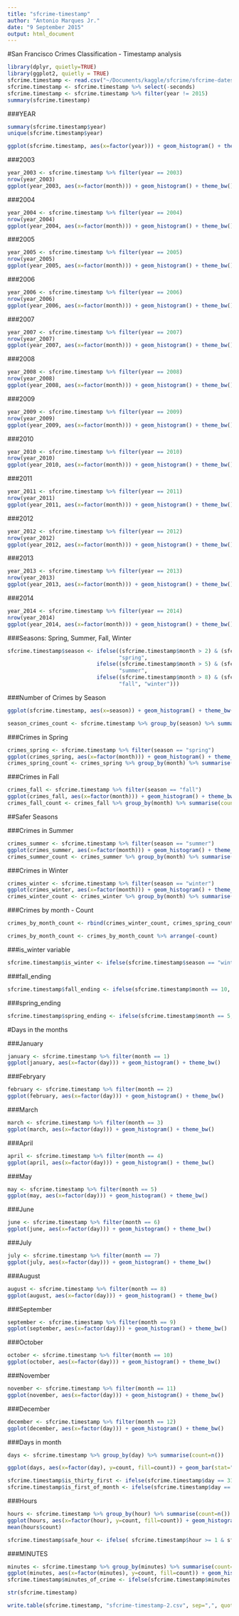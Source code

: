 ```yaml
---
title: "sfcrime-timestamp"
author: "Antonio Marques Jr."
date: "9 September 2015"
output: html_document
---
```


#San Francisco Crimes Classification - Timestamp analysis

```r
library(dplyr, quietly=TRUE)
library(ggplot2, quietly = TRUE)
sfcrime.timestamp <- read.csv("~/Documents/kaggle/sfcrime/sfcrime-dates/sfcrime-timestamp.csv")
sfcrime.timestamp <- sfcrime.timestamp %>% select(-seconds)
sfcrime.timestamp <- sfcrime.timestamp %>% filter(year != 2015)
summary(sfcrime.timestamp)
```

###YEAR

```r
summary(sfcrime.timestamp$year)
unique(sfcrime.timestamp$year)
```


```r
ggplot(sfcrime.timestamp, aes(x=factor(year))) + geom_histogram() + theme_bw()
```


###2003
```r
year_2003 <- sfcrime.timestamp %>% filter(year == 2003)
nrow(year_2003)
ggplot(year_2003, aes(x=factor(month))) + geom_histogram() + theme_bw()
```

###2004
```r
year_2004 <- sfcrime.timestamp %>% filter(year == 2004)
nrow(year_2004)
ggplot(year_2004, aes(x=factor(month))) + geom_histogram() + theme_bw()
```

###2005
```r
year_2005 <- sfcrime.timestamp %>% filter(year == 2005)
nrow(year_2005)
ggplot(year_2005, aes(x=factor(month))) + geom_histogram() + theme_bw()
```

###2006
```r
year_2006 <- sfcrime.timestamp %>% filter(year == 2006)
nrow(year_2006)
ggplot(year_2006, aes(x=factor(month))) + geom_histogram() + theme_bw()
```

###2007
```r
year_2007 <- sfcrime.timestamp %>% filter(year == 2007)
nrow(year_2007)
ggplot(year_2007, aes(x=factor(month))) + geom_histogram() + theme_bw()
```

###2008
```r
year_2008 <- sfcrime.timestamp %>% filter(year == 2008)
nrow(year_2008)
ggplot(year_2008, aes(x=factor(month))) + geom_histogram() + theme_bw()
```

###2009
```r
year_2009 <- sfcrime.timestamp %>% filter(year == 2009)
nrow(year_2009)
ggplot(year_2009, aes(x=factor(month))) + geom_histogram() + theme_bw()
```

###2010
```r
year_2010 <- sfcrime.timestamp %>% filter(year == 2010)
nrow(year_2010)
ggplot(year_2010, aes(x=factor(month))) + geom_histogram() + theme_bw()
```


###2011
```r
year_2011 <- sfcrime.timestamp %>% filter(year == 2011)
nrow(year_2011)
ggplot(year_2011, aes(x=factor(month))) + geom_histogram() + theme_bw()
```

###2012
```r
year_2012 <- sfcrime.timestamp %>% filter(year == 2012)
nrow(year_2012)
ggplot(year_2012, aes(x=factor(month))) + geom_histogram() + theme_bw()
```

###2013
```r
year_2013 <- sfcrime.timestamp %>% filter(year == 2013)
nrow(year_2013)
ggplot(year_2013, aes(x=factor(month))) + geom_histogram() + theme_bw()
```

###2014
```r
year_2014 <- sfcrime.timestamp %>% filter(year == 2014)
nrow(year_2014)
ggplot(year_2014, aes(x=factor(month))) + geom_histogram() + theme_bw()
```


###Seasons: Spring, Summer, Fall, Winter

```r
sfcrime.timestamp$season <- ifelse((sfcrime.timestamp$month > 2) & (sfcrime.timestamp$month < 6),
                                   "spring",
                            ifelse((sfcrime.timestamp$month > 5) & (sfcrime.timestamp$month < 9),
                                   "summer",
                            ifelse((sfcrime.timestamp$month > 8) & (sfcrime.timestamp$month < 12),
                                   "fall", "winter")))
```


###Number of Crimes by Season

```r
ggplot(sfcrime.timestamp, aes(x=season)) + geom_histogram() + theme_bw()
```

```r
season_crimes_count <- sfcrime.timestamp %>% group_by(season) %>% summarise(count=n())
```


###Crimes in Spring
```r
crimes_spring <- sfcrime.timestamp %>% filter(season == "spring")
ggplot(crimes_spring, aes(x=factor(month))) + geom_histogram() + theme_bw()
crimes_spring_count <- crimes_spring %>% group_by(month) %>% summarise(count = n())
```

###Crimes in Fall

```r
crimes_fall <- sfcrime.timestamp %>% filter(season == "fall")
ggplot(crimes_fall, aes(x=factor(month))) + geom_histogram() + theme_bw()
crimes_fall_count <- crimes_fall %>% group_by(month) %>% summarise(count = n())
```

##Safer Seasons

###Crimes in Summer

```r
crimes_summer <- sfcrime.timestamp %>% filter(season == "summer")
ggplot(crimes_summer, aes(x=factor(month))) + geom_histogram() + theme_bw()
crimes_summer_count <- crimes_summer %>% group_by(month) %>% summarise(count = n())

```

###Crimes in Winter 
```r
crimes_winter <- sfcrime.timestamp %>% filter(season == "winter")
ggplot(crimes_winter, aes(x=factor(month))) + geom_histogram() + theme_bw()
crimes_winter_count <- crimes_winter %>% group_by(month) %>% summarise(count = n())
```


###Crimes by month - Count

```r
crimes_by_month_count <- rbind(crimes_winter_count, crimes_spring_count, crimes_summer_count, crimes_fall_count)

crimes_by_month_count <- crimes_by_month_count %>% arrange(-count)

```



###is_winter variable
```r
sfcrime.timestamp$is_winter <- ifelse(sfcrime.timestamp$season == "winter", TRUE, FALSE)
```

###fall_ending
```r
sfcrime.timestamp$fall_ending <- ifelse(sfcrime.timestamp$month == 10, TRUE, FALSE)

```

###spring_ending
```r
sfcrime.timestamp$spring_ending <- ifelse(sfcrime.timestamp$month == 5, TRUE, FALSE)
```


#Days in the months

###January
```r
january <- sfcrime.timestamp %>% filter(month == 1)
ggplot(january, aes(x=factor(day))) + geom_histogram() + theme_bw()
```

###Febryary
```r
february <- sfcrime.timestamp %>% filter(month == 2)
ggplot(february, aes(x=factor(day))) + geom_histogram() + theme_bw()
```

###March
```r
march <- sfcrime.timestamp %>% filter(month == 3)
ggplot(march, aes(x=factor(day))) + geom_histogram() + theme_bw()
```

###April
```r
april <- sfcrime.timestamp %>% filter(month == 4)
ggplot(april, aes(x=factor(day))) + geom_histogram() + theme_bw()
```

###May
```r
may <- sfcrime.timestamp %>% filter(month == 5)
ggplot(may, aes(x=factor(day))) + geom_histogram() + theme_bw()
```

###June
```r
june <- sfcrime.timestamp %>% filter(month == 6)
ggplot(june, aes(x=factor(day))) + geom_histogram() + theme_bw()
```

###July
```r
july <- sfcrime.timestamp %>% filter(month == 7)
ggplot(july, aes(x=factor(day))) + geom_histogram() + theme_bw()
```

###August
```r
august <- sfcrime.timestamp %>% filter(month == 8)
ggplot(august, aes(x=factor(day))) + geom_histogram() + theme_bw()
```

###September
```r
september <- sfcrime.timestamp %>% filter(month == 9)
ggplot(september, aes(x=factor(day))) + geom_histogram() + theme_bw()
```

###October
```r
october <- sfcrime.timestamp %>% filter(month == 10)
ggplot(october, aes(x=factor(day))) + geom_histogram() + theme_bw()
```

###November
```r
november <- sfcrime.timestamp %>% filter(month == 11)
ggplot(november, aes(x=factor(day))) + geom_histogram() + theme_bw()
```

###December
```r
december <- sfcrime.timestamp %>% filter(month == 12)
ggplot(december, aes(x=factor(day))) + geom_histogram() + theme_bw()
```

###Days in month
```r
days <- sfcrime.timestamp %>% group_by(day) %>% summarise(count=n())

ggplot(days, aes(x=factor(day), y=count, fill=count)) + geom_bar(stat="identity") + theme_bw()

```

```r

sfcrime.timestamp$is_thirty_first <- ifelse(sfcrime.timestamp$day == 31, TRUE, FALSE)
sfcrime.timestamp$is_first_of_month <- ifelse(sfcrime.timestamp$day == 1, TRUE, FALSE)
```


###Hours

```r
hours <- sfcrime.timestamp %>% group_by(hour) %>% summarise(count=n()) %>% arrange(-count)
ggplot(hours, aes(x=factor(hour), y=count, fill=count)) + geom_histogram(stat="identity") + theme_bw()
mean(hours$count)

sfcrime.timestamp$safe_hour <- ifelse( sfcrime.timestamp$hour >= 1 & sfcrime.timestamp$hour <= 7, TRUE, FALSE)

```

###MINUTES
```r
minutes <- sfcrime.timestamp %>% group_by(minutes) %>% summarise(count=n()) %>% arrange(-count)
ggplot(minutes, aes(x=factor(minutes), y=count, fill=count)) + geom_histogram(stat="identity") + theme_bw() 
sfcrime.timestamp$minutes_of_crime <- ifelse(sfcrime.timestamp$minutes == 0 | sfcrime.timestamp$minutes == 30, TRUE, FALSE)
```


```r
str(sfcrime.timestamp)

write.table(sfcrime.timestamp, "sfcrime-timestamp-2.csv", sep=",", quote = FALSE)


```